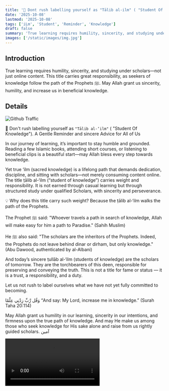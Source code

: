 ```yaml
---
title: '💎 Dont rush labelling yourself as "Tālib al-ilm" ( "Student Of Knowledge"). A Gentle Reminder and sincere Advice for All of Us'
date: '2025-10-08'
lastmod: '2025-10-08'
tags: ['iLm', 'Student', 'Reminder', 'Knowledge']
draft: false
summary: 'True learning requires humility, sincerity, and studying under scholars—not just online content. This title carries great responsibility, as seekers of knowledge follow the path of the Prophets ﷺ. May Allah grant us sincerity, humility, and increase us in beneficial knowledge.'
images: ['/static/images/img.jpg']
---
```


## Introduction

True learning requires humility, sincerity, and studying under scholars—not just online content. This title carries great responsibility, as seekers of knowledge follow the path of the Prophets ﷺ. May Allah grant us sincerity, humility, and increase us in beneficial knowledge.

<TOCInline toc={props.toc} exclude="Introduction" />

## Details

![Github Traffic](/static/images/img.jpg)

💎 Don't rush labelling yourself as `"Tālib al-‘ilm"` ( "Student Of Knowledge"). A Gentle Reminder and sincere Advice for All of Us

In our journey of learning, it’s important to stay humble and grounded. Reading a few Islamic books, attending short courses, or listening to beneficial clips is a beautiful start—may Allah bless every step towards knowledge.

Yet true ‘ilm (sacred knowledge) is a lifelong path that demands dedication, discipline, and sitting with scholars—not merely consuming content online. The title ṭālib al-‘ilm (“student of knowledge”) carries weight and responsibility. It is not earned through casual learning but through structured study under qualified Scholars, with sincerity and perseverance.

💡 Why does this title carry such weight?
Because the ṭālib al-‘ilm walks the path of the Prophets. 

The Prophet ﷺ said:
 "Whoever travels a path in search of knowledge, Allah will make easy for him a path to Paradise."
(Sahih Muslim)

He ﷺ also said:
"The scholars are the inheritors of the Prophets. Indeed, the Prophets do not leave behind dinar or dirham, but only knowledge."
(Abu Dawood, authenticated by al-Albani)

And today’s sincere ṭullāb al-‘ilm (students of knowledge) are the scholars of tomorrow. They are the torchbearers of this deen, responsible for preserving and conveying the truth. This is not a title for fame or status — it is a trust, a responsibility, and a duty.

Let us not rush to label ourselves what we have not yet fully committed to becoming.

 
وَقُل رَّبِّ زِدْنِي عِلْمًا
“And say: My Lord, increase me in knowledge.”
(Surah Taha 20:114)

May Allah grant us humility in our learning, sincerity in our intentions, and firmness upon the true path of knowledge. And may He make us among those who seek knowledge for His sake alone and raise from us rightly guided scholars. آمين 

<video controls>
  <source
    src="./static/video/video.webm"
    type="video/webm"
  />
</video>

